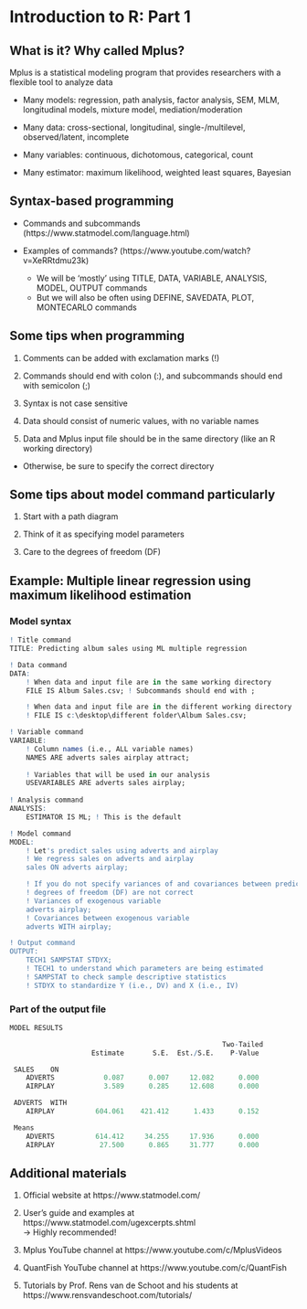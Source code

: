 # Introduction to R: Part 1

## What is it? Why called Mplus?

Mplus is a statistical modeling program that provides researchers with a flexible tool to analyze data

- Many models: regression, path analysis, factor analysis, SEM, MLM, longitudinal models, mixture model, mediation/moderation

- Many data: cross-sectional, longitudinal, single-/multilevel, observed/latent, incomplete

- Many variables: continuous, dichotomous, categorical, count

- Many estimator: maximum likelihood, weighted least squares, Bayesian

## Syntax-based programming

- Commands and subcommands (https://www.statmodel.com/language.html)

- Examples of commands? (https://www.youtube.com/watch?v=XeRRtdmu23k)

   - We will be 'mostly' using TITLE, DATA, VARIABLE, ANALYSIS, MODEL, OUTPUT commands
   - But we will also be often using DEFINE, SAVEDATA, PLOT, MONTECARLO commands

## Some tips when programming

1. Comments can be added with exclamation marks (!)

2. Commands should end with colon (:), and subcommands should end with semicolon (;)

3. Syntax is not case sensitive

4. Data should consist of numeric values, with no variable names

5. Data and Mplus input file should be in the same directory (like an R working directory)

- Otherwise, be sure to specify the correct directory

## Some tips about model command particularly

1. Start with a path diagram

2. Think of it as specifying model parameters

3. Care to the degrees of freedom (DF)

## Example: Multiple linear regression using maximum likelihood estimation

### Model syntax

```r
! Title command
TITLE: Predicting album sales using ML multiple regression

! Data command
DATA:
	! When data and input file are in the same working directory
	FILE IS Album Sales.csv; ! Subcommands should end with ;

	! When data and input file are in the different working directory
	! FILE IS c:\desktop\different folder\Album Sales.csv;

! Variable command
VARIABLE:
	! Column names (i.e., ALL variable names)
	NAMES ARE adverts sales airplay attract;
	
	! Variables that will be used in our analysis
	USEVARIABLES ARE adverts sales airplay;
	
! Analysis command
ANALYSIS:
	ESTIMATOR IS ML; ! This is the default

! Model command
MODEL:
	! Let's predict sales using adverts and airplay
	! We regress sales on adverts and airplay
	sales ON adverts airplay;

	! If you do not specify variances of and covariances between predictors
	! degrees of freedom (DF) are not correct
	! Variances of exogenous variable
	adverts airplay;
	! Covariances between exogenous variable
	adverts WITH airplay;

! Output command
OUTPUT:
	TECH1 SAMPSTAT STDYX;
	! TECH1 to understand which parameters are being estimated
	! SAMPSTAT to check sample descriptive statistics
	! STDYX to standardize Y (i.e., DV) and X (i.e., IV)
```

### Part of the output file

```r
MODEL RESULTS

                                                    Two-Tailed
                    Estimate       S.E.  Est./S.E.    P-Value

 SALES    ON
    ADVERTS            0.087      0.007     12.082      0.000
    AIRPLAY            3.589      0.285     12.608      0.000

 ADVERTS  WITH
    AIRPLAY          604.061    421.412      1.433      0.152

 Means
    ADVERTS          614.412     34.255     17.936      0.000
    AIRPLAY           27.500      0.865     31.777      0.000
```

## Additional materials

1. Official website at https://www.statmodel.com/

2. User's guide and examples at https://www.statmodel.com/ugexcerpts.shtml <br> $\rightarrow$ Highly recommended!

3. Mplus YouTube channel at https://www.youtube.com/c/MplusVideos

4. QuantFish YouTube channel at https://www.youtube.com/c/QuantFish

5. Tutorials by Prof. Rens van de Schoot and his students at https://www.rensvandeschoot.com/tutorials/
